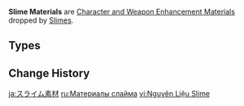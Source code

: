 {{Terminology Infobox
|image        = <gallery>
Item Slime Condensate.png|Condensate
Item Slime Secretions.png|Secretions
Item Slime Concentrate.png|Concentrate
</gallery>
|type         = Item Groups
|type2        = Character and Weapon Enhancement Materials
|type3        = Character and Weapon Enhancement Material Groups
|source1      = [[Slimes]]
}}
'''Slime Materials''' are [[Character and Weapon Enhancement Material]]s dropped by [[Slimes]].

==Types==
{{Material Quality
|1=Slime Condensate
|2=Slime Secretions
|3=Slime Concentrate
}}

==Change History==
{{Change History|1.0}}
[[Category:Slime Materials| ]]

[[ja:スライム素材]]
[[ru:Материалы слайма]]
[[vi:Nguyên Liệu Slime]]